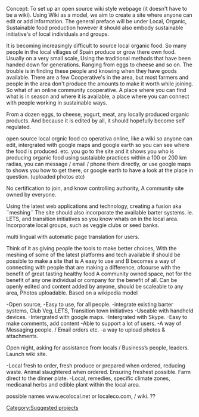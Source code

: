 Concept: To set up an open source wiki style webpage (it doesn't have to be a wiki). Using Wiki as a model, we aim to create a site where anyone can edit or add information. The general preface will be under Local, Organic, Sustainable food production however it should also embody sustainable initiative's of local individuals and groups.


It is becoming increasingly difficult to source local organic food. So many people in the local villages of Spain produce or grow there own food. Usually on a very small scale, Using the traditional methods that have been handed down for generations. Ranging from eggs to cheese and so on. The trouble is in finding these people and knowing when they have goods available. There are a few Cooperative's in the area, but most farmers and people in the area don't produce the amounts to make it worth while joining. So what of an online community cooperative. A place where you can find what is in season and where it is available, a place where you can connect with people working in sustainable ways.

From a dozen eggs, to cheese, yogurt, meat, any locally produced organic products. And because it is edited by all, it should hopefully become self regulated.

open source local orgnic food co operativa online, like a wiki so anyone can edit, intergrated with google maps and google earth so you can see where the food is produced. etc. you go to the site and it shows you who is producing organic food using sustaiable practices within a 100 or 200 km radias, you can message / email / phone them directly, or use google maps to shows you how to get there, or google earth to have a look at the place in question. (uploaded photos etc)

No certification to join, and know controlling authority, A community site owned by everyone.

Using the latest web applications and technology, creating a fusion aka ¨meshing¨ The site should also incorporate the available barter systems. ie. LETS, and transition initiatives so you know whats on in the local area. Incorporate local groups, such as veggie clubs or seed banks.

multi lingual with automatic page translation for users.

Think of it as giving people the tools to make better choices, With the meshing of some of the latest platforms and tech available if should be possible to make a site that is A easy to use and B becomes a way of connecting with people that are making a difference, ofcourse with the benefit of great tasting healthy food A community owned space, not for the benefit of any one individual or company for the benefit of all. Can be openly edited and content added by anyone, should be scaleable to any area, Photos uploadable. Based on a wikipedia model

-Open source, -Easy to use, for all people. -integrate existing barter systems, Club Veg, LETS, Transition town initiatives -Useable with handheld devices. -Intergrated with google maps. -Intergrated with Skype. -Easy to make comments, add content -Able to support a lot of users. -A way of Messaging people. / Email orders etc. -a way to upload photos & attachments.

Open night, asking for assistance from locals / Business’s people, leaders. Launch wiki site.

-Local fresh to order, fresh produce or prepared when ordered, reducing waste. Animal slaughtered when ordered. Ensuring freshest possible. Farm direct to the dinner plate. -Local, remedies, specific climate zones, medicanal herbs and edible plant within the local area.

possible names www.ecolocal.net or localeco.com, / wiki. ??

[[Category:Suggested projects]]